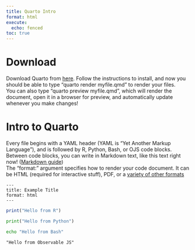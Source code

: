 ```yaml
---
title: Quarto Intro
format: html
execute:
  echo: fenced
toc: true
---
```


# Download
Download Quarto from [here](https://quarto.org/docs/get-started/). Follow the instructions to install, and now you should be able to type "quarto render myfile.qmd" to render your files.\
You can also type "quarto preview myfile.qmd", which will render the document, open it in a browser for preview, and automatically update whenever you make changes!

# Intro to Quarto
Every file begins with a YAML header (YAML is "Yet Another Markup Language"), and is followed by R, Python, Bash, or OJS code blocks.\
Between code blocks, you can write in Markdown text, like this text right now! ([Markdown guide](https://quarto.org/docs/authoring/markdown-basics.html))\
[The "format:" argument specifies how to render your code document. It can be HTML (required for interactive stuff), PDF, or a [variety of other formats](https://quarto.org/docs/output-formats/all-formats.html)]{.aside}

```
---
title: Example Title 
format: html
---
```

```r
print("Hello from R")
```

```python
print("Hello from Python")
```

```bash
echo "Hello from Bash"
```

```ojs
"Hello from Observable JS"
```
